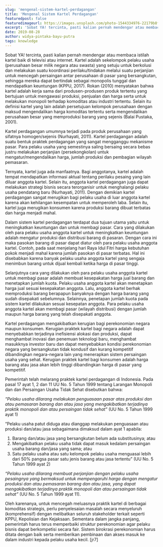 ```yaml
---
slug: 'mengenal-sistem-kartel-perdagangan'
title: 'Mengenal Sistem Kartel Perdagangan'
featuredpost: false
featuredimageurl: https://images.unsplash.com/photo-1544334976-22179b8f2b98?ixid=MXwxMjA3fDB8MHxzZWFyY2h8M3x8aW5kb25lc2lhJTIwbWFya2V0fGVufDB8fDB8&ixlib=rb-1.2.1&auto=format&fit=crop&w=500&q=60
excerpt: 'Sobat YA! tercinta, pasti kalian pernah mendengar atau membaca istilah kartel baik di televisi atau internet.'
date: 2019-08-28
author: widya-pintaka-bayu-putra
tags: knowledge
---
```


Sobat YA! tercinta, pasti kalian pernah mendengar atau membaca istilah kartel baik di televisi atau internet. Kartel adalah sekelompok pelaku usaha (perusahaan besar milik negara atau swasta) yang setuju untuk berkolusi dan melakukan suatu koordinasi perilaku/tindakan melalui suatu perjanjian untuk mencegah persaingan antar perusahaan di pasar yang bersangkutan, sehingga mereka dapat bertindak sebagai monopolis tunggal dan mendapatkan keuntungan (KPPU, 2017). Rokan (2010) menyatakan bahwa kartel adalah kerja sama dari produsen-produsen produk tertentu yang bertujuan untuk mengawasi produksi, penjualan dan harga serta untuk melakukan monopoli terhadap komoditas atau industri tertentu. Selain itu definisi kartel yang lain adalah persetujuan kelompok perusahaan dengan maksud mengendalikan harga komoditas tertentu serta mengendalikan perusahaan besar yang memproduksi barang yang sejenis (Balai Pustaka, 2001).

Kartel perdagangan umumnya terjadi pada produk perusahaan yang sifatnya homogen/sejenis (Nurhayati, 2011). Kartel perdagangan adalah suatu bentuk praktek perdagangan yang sangat mengganggu mekanisme pasar. Para pelaku usaha yang semestinya saling bersaing secara bebas justru melakukan perjanjian (persekongkolan) untuk mengatur/mengendalikan harga, jumlah produksi dan pembagian wilayah pemasaran.

Ternyata, kartel juga ada manfaatnya. Bagi anggotanya, kartel adalah tempat mendapatkan informasi aktual tentang perilaku pesaing yang lain diluar anggota kartel. Selain itu, anggota kartel perdagangan juga dapat melakukan strategi bisnis secara terorganisir untuk menghalangi pelaku usaha pendatang baru (Nurhayati, 2011). Dengan demikian kartel perdagangan sangat merugikan bagi pelaku usaha di luar anggota kartel karena akan kehilangan kesempatan untuk memperoleh laba. Selain itu, kartel juga merugikan konsumen karena produksi barang dibuat terbatas dan harga menjadi mahal.

Dalam sistem kartel perdagangan terdapat dua tujuan utama yaitu untuk meningkatkan keuntungan dan untuk membagi pasar. Cara yang dilakukan oleh para pelaku usaha anggota kartel untuk meningkatkan keuntungan adalah mengatur produksi dan distribusi barang di pasaran. Dengan cara ini maka pasokan barang di pasar dapat diatur oleh para pelaku usaha anggota kartel. Contoh, pada saat menjelang hari Raya Idul Fitri harga kebutuhan pokok menjadi mahal karena jumlah pasokan di pasar terbatas. Hal ini disebabkan karena banyak pelaku usaha anggota kartel yang sengaja menimbun barang untuk dijual kembali ketika harga di pasar tinggi.

Selanjutnya cara yang dilakukan oleh para pelaku usaha anggota kartel untuk membagi pasar adalah membuat kesepakatan harga jual barang dan menetapkan jumlah kuota. Pelaku usaha anggota kartel akan menetapkan harga jual sesuai kesepakatan anggota. Lalu, anggota kartel berhak memproduksi barang berapapun banyaknya dengan harga barang yang sudah disepakati sebelumnya. Selainnya, penetapan jumlah kuota pada sistem kartel dilakukan sesuai kesepatan anggota. Para pelaku usaha anggota kartel akan membagi pasar (wilayah distribusi) dengan jumlah maupun harga barang yang telah disepakati anggota.

Kartel perdagangan mengakibatkan kerugian bagi perekonomian negara maupun konsumen. Kerugian praktek kartel bagi negara adalah dapat menyebabkan terjadinya inefisiensi alokasi dan produksi, dapat menghambat inovasi dan penemuan teknologi baru, menghambat masukknya investor baru dan dapat menyebabkan kondisi perekonomian negara yang bersangkutan tidak kondusif dan kurang kompetitif dibandingkan negara-negara lain yang menerapkan sistem persaingan usaha yang sehat. Kerugian praktek kartel bagi konsumen adalah harga barang atau jasa akan lebih tinggi dibandingkan harga di pasar yang kompetitif.

Pemerintah telah melarang praktek kartel perdagangan di Indonesia. Pada pasal 17 ayat 1, 2 dan 11 UU No. 5 Tahun 1999 tentang Larangan Monopoli dan dan Persaingan Usaha Tidak Sehat disebutkan bahwa:

_“Pelaku usaha dilarang melakukan penguasaan pasar atas produksi dan atau pemasaran barang dan atau jasa yang mengakibatkan terjadinya praktik monopoli dan atau persaingan tidak sehat”_ (UU No. 5 Tahun 1999 ayat 1)

“Pelaku usaha patut diduga atau dianggap melakukan penguasaan atau produksi dan/atau jasa sebagaimana dimaksud dalam ayat 1 apabila:

1.  Barang dan/atau jasa yang bersangkutan belum ada substitusinya; atau
2.  Mengakibatkan pelaku usaha tidak dapat masuk kedalam persaingan usaha barang dan/jasa yang sama; atau
3.  Satu pelaku usaha atau satu kelompok pelaku usaha menguasai lebih dari 50% pangsa pasar satu jenis barang atau jasa tertentu” (UU No. 5 Tahun 1999 ayat 2)

_“Pelaku usaha dilarang membuat perjanjian dengan pelaku usaha pesaingnya yang bermaksud untuk mempengaruhi harga dengan mengatur produksi dan atau pemasaran barang dan atau jasa, yang dapat mengakibatkan terjadinya praktik monopoli dan atau persaingan tidak sehat”_ (UU No. 5 Tahun 1999 ayat 11).

Oleh karenanya, untuk mencegah meluasnya praktik kartel di berbagai komoditas strategis, perlu penyelesaian masalah secara menyeluruh (komprehensif) dengan melibatkan seluruh stakeholder terkait seperti KPPU, Kepolisian dan Kejaksaan. Sementara dalam jangka panjang, pemerintah harus terus memperbaiki struktur perekonomian agar pelaku bisnis dapat berkompetisi secara fair. Sistem birokrasi perekonomian harus ditata dengan baik serta memberikan pembinaan dan akses masuk ke dalam industri kepada pelaku usaha kecil. [jr7]
